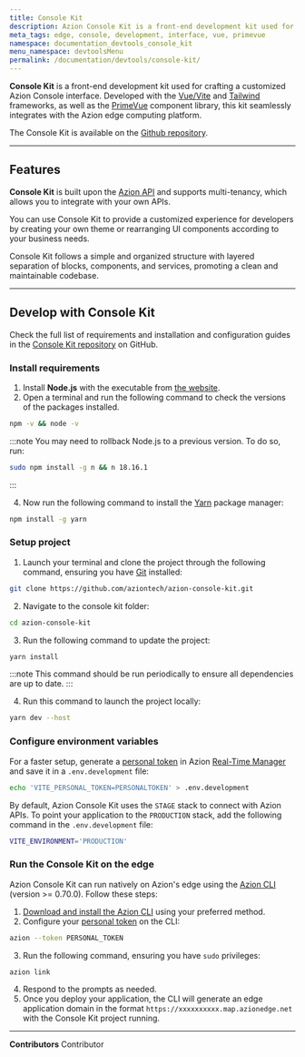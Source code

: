 ```yaml
---
title: Console Kit
description: Azion Console Kit is a front-end development kit used for crafting a customized Azion Console interface. Developed with Vue/Vite, PrimeVue, and Tailwind, this kit is integrated with the Azion edge computing platform.
meta_tags: edge, console, development, interface, vue, primevue
namespace: documentation_devtools_console_kit
menu_namespace: devtoolsMenu
permalink: /documentation/devtools/console-kit/
---
```


**Console Kit** is a front-end development kit used for crafting a customized Azion Console interface. Developed with the [Vue/Vite](https://vuejs.org/) and [Tailwind](https://tailwindcss.com/) frameworks, as well as the [PrimeVue](https://primevue.org/) component library, this kit seamlessly integrates with the Azion edge computing platform. 

The Console Kit is available on the [Github repository](https://github.com/aziontech/azion-console-kit).

---

## Features

**Console Kit** is built upon the [Azion API](https://api.azion.com/) and supports multi-tenancy, which allows you to integrate with your own APIs. 

You can use Console Kit to provide a customized experience for developers by creating your own theme or rearranging UI components according to your business needs. 

Console Kit follows a simple and organized structure with layered separation of blocks, components, and services, promoting a clean and maintainable codebase.

---

## Develop with Console Kit

Check the full list of requirements and installation and configuration guides in the [Console Kit repository](https://github.com/aziontech/azion-console-kit?tab=readme-ov-file#requirements) on GitHub.

### Install requirements

1. Install **Node.js** with the executable from [the website](https://nodejs.org/en).
2. Open a terminal and run the following command to check the versions of the packages installed.

```bash
npm -v && node -v
```

:::note
You may need to rollback Node.js to a previous version. To do so, run:

```bash
sudo npm install -g n && n 18.16.1
```
:::

4. Now run the following command to install the [Yarn](https://yarnpkg.com) package manager:

```bash
npm install -g yarn
```

### Setup project

1. Launch your terminal and clone the project through the following command, ensuring you have [Git](https://git-scm.com/book/en/v2/Getting-Started-Installing-Git) installed:

```bash
git clone https://github.com/aziontech/azion-console-kit.git
```

2. Navigate to the console kit folder:

```bash
cd azion-console-kit
```

3. Run the following command to update the project:

```bash
yarn install
```

:::note
This command should be run periodically to ensure all dependencies are up to date.
:::

4. Run this command to launch the project locally:

```bash
yarn dev --host
```

### Configure environment variables

For a faster setup, generate a [personal token](/en/documentation/products/guides/personal-tokens/) in Azion [Real-Time Manager](https://manager.azion.com) and save it in a `.env.development` file:

```bash
echo 'VITE_PERSONAL_TOKEN=PERSONALTOKEN' > .env.development
```

By default, Azion Console Kit uses the `STAGE` stack to connect with Azion APIs. To point your application to the `PRODUCTION` stack, add the following command in the `.env.development` file:

```bash
VITE_ENVIRONMENT='PRODUCTION'
```

### Run the Console Kit on the edge

Azion Console Kit can run natively on Azion's edge using the [Azion CLI](/en/documentation/products/cli/) (version >= 0.70.0). Follow these steps:

1. [Download and install the Azion CLI](/en/documentation/products/azion-cli/overview/#installing-azion-cli) using your preferred method.
2. Configure your [personal token](/en/documentation/products/guides/personal-tokens/) on the CLI:

```bash
azion --token PERSONAL_TOKEN
```

3. Run the following command, ensuring you have `sudo` privileges:

```bash
azion link
```

4. Respond to the prompts as needed.
5. Once you deploy your application, the CLI will generate an edge application domain in the format `https://xxxxxxxxxx.map.azionedge.net` with the Console Kit project running.

---


**Contributors** <ContributorList>Contributor</ContributorList>
